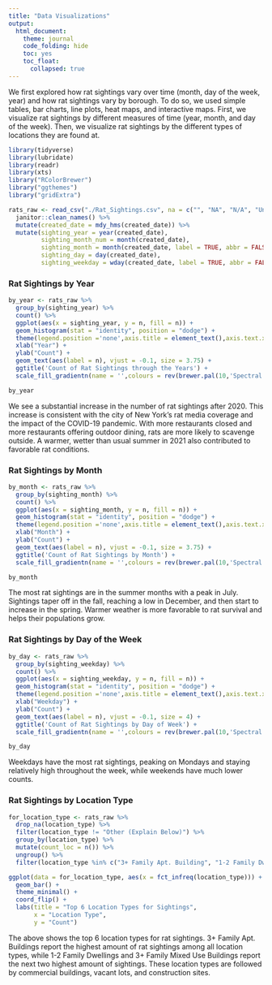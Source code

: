```yaml
---
title: "Data Visualizations"
output: 
  html_document:
    theme: journal
    code_folding: hide
    toc: yes
    toc_float:
      collapsed: true
---
```


We first explored how rat sightings vary over time (month, day of the week, year) and how rat sightings vary by borough. To do so, we used simple tables, bar charts, line plots, heat maps, and interactive maps. First, we visualize rat sightings by different measures of time (year, month, and day of the week). Then, we visualize rat sightings by the different types of locations they are found at.

```r
library(tidyverse)
library(lubridate)
library(readr) 
library(xts)
library("RColorBrewer")
library("ggthemes")
library("gridExtra")

rats_raw <- read_csv("./Rat_Sightings.csv", na = c("", "NA", "N/A", "Unspecified")) %>%
  janitor::clean_names() %>% 
  mutate(created_date = mdy_hms(created_date)) %>%
  mutate(sighting_year = year(created_date),
         sighting_month_num = month(created_date),
         sighting_month = month(created_date, label = TRUE, abbr = FALSE),
         sighting_day = day(created_date),
         sighting_weekday = wday(created_date, label = TRUE, abbr = FALSE)) 
```


### Rat Sightings by Year

```r
by_year <- rats_raw %>% 
  group_by(sighting_year) %>% 
  count() %>% 
  ggplot(aes(x = sighting_year, y = n, fill = n)) + 
  geom_histogram(stat = "identity", position = "dodge") +
  theme(legend.position ='none',axis.title = element_text(),axis.text.x = element_text(size = 12)) +
  xlab("Year") + 
  ylab("Count") +
  geom_text(aes(label = n), vjust = -0.1, size = 3.75) +
  ggtitle('Count of Rat Sightings through the Years') + 
  scale_fill_gradientn(name = '',colours = rev(brewer.pal(10,'Spectral'))) 

by_year
```

We see a substantial increase in the number of rat sightings after 2020. This increase is consistent with the city of New York's rat media coverage and the impact of the COVID-19 pandemic. With more restaurants closed and more restaurants offering outdoor dining, rats are more likely to scavenge outside. A warmer, wetter than usual summer in 2021 also contributed to favorable rat conditions. 

### Rat Sightings by Month

```r
by_month <- rats_raw %>% 
  group_by(sighting_month) %>% 
  count() %>% 
  ggplot(aes(x = sighting_month, y = n, fill = n)) + 
  geom_histogram(stat = "identity", position = "dodge") +
  theme(legend.position ='none',axis.title = element_text(),axis.text.x = element_text(size = 9)) +
  xlab("Month") + 
  ylab("Count") +
  geom_text(aes(label = n), vjust = -0.1, size = 3.75) +
  ggtitle('Count of Rat Sightings by Month') + 
  scale_fill_gradientn(name = '',colours = rev(brewer.pal(10,'Spectral'))) 

by_month
```

The most rat sightings are in the summer months with a peak in July. Sightings taper off in the fall, reaching a low in December, and then start to increase in the spring. Warmer weather is more favorable to rat survival and helps their populations grow.

### Rat Sightings by Day of the Week

```r
by_day <- rats_raw %>% 
  group_by(sighting_weekday) %>% 
  count() %>% 
  ggplot(aes(x = sighting_weekday, y = n, fill = n)) + 
  geom_histogram(stat = "identity", position = "dodge") +
  theme(legend.position ='none',axis.title = element_text(),axis.text.x = element_text(size = 12)) +
  xlab("Weekday") + 
  ylab("Count") +
  geom_text(aes(label = n), vjust = -0.1, size = 4) +
  ggtitle('Count of Rat Sightings by Day of Week') + 
  scale_fill_gradientn(name = '',colours = rev(brewer.pal(10,'Spectral'))) 

by_day
```

Weekdays have the most rat sightings, peaking on Mondays and staying relatively high throughout the week, while weekends have much lower counts. 


### Rat Sightings by Location Type

```r
for_location_type <- rats_raw %>% 
  drop_na(location_type) %>%
  filter(location_type != "Other (Explain Below)") %>%
  group_by(location_type) %>%
  mutate(count_loc = n()) %>%
  ungroup() %>%
  filter(location_type %in% c("3+ Family Apt. Building", "1-2 Family Dwelling", "3+ Family Mixed Use Building", "Commercial Building", "Vacant Lot", "Construction Site"))

ggplot(data = for_location_type, aes(x = fct_infreq(location_type))) + 
  geom_bar() +
  theme_minimal() + 
  coord_flip() +
  labs(title = "Top 6 Location Types for Sightings",
       x = "Location Type",
       y = "Count")
```

The above shows the top 6 location types for rat sightings. 3+ Family Apt. Buildings report the highest amount of rat sightings among all location types, while 1-2 Family Dwellings and 3+ Family Mixed Use Buildings report the next two highest amount of sightings. These location types are followed by commercial buildings, vacant lots, and construction sites.

